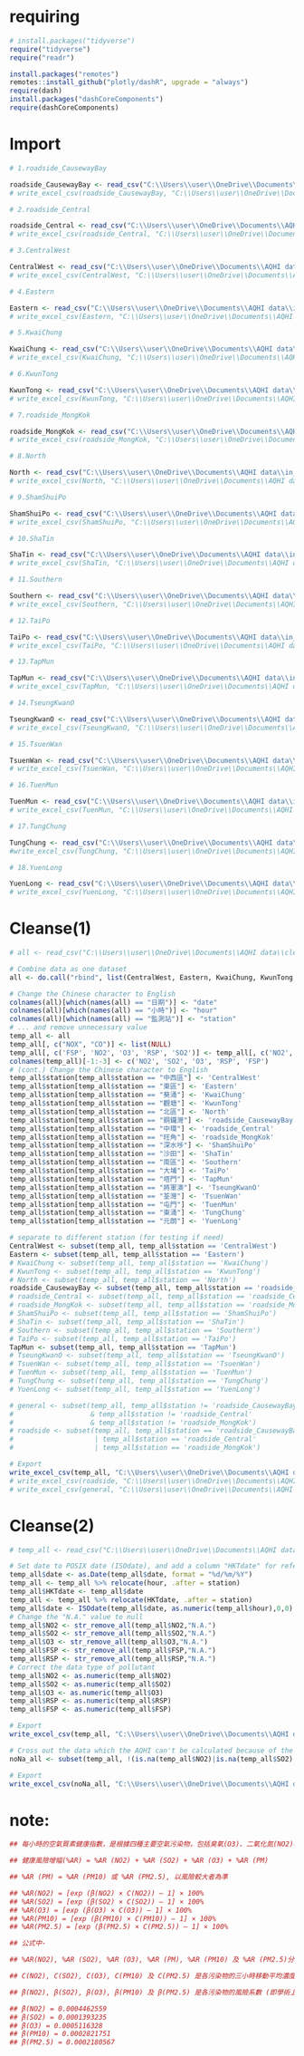 # requiring 
```r
# install.packages("tidyverse")
require("tidyverse")
require("readr")

install.packages("remotes")
remotes::install_github("plotly/dashR", upgrade = "always")
require(dash)
install.packages("dashCoreComponents")
require(dashCoreComponents)
```

# Import
```r
# 1.roadside_CausewayBay

roadside_CausewayBay <- read_csv("C:\\Users\\user\\OneDrive\\Documents\\AQHI data\\in_station(-06302022)\\air_hourly_CausewayBay_roadside_01011998_06302022.csv")
# write_excel_csv(roadside_CausewayBay, "C:\\Users\\user\\OneDrive\\Documents\\AQHI data\\cleansed_dataset\\roadside_CausewayBay.csv")

# 2.roadside_Central

roadside_Central <- read_csv("C:\\Users\\user\\OneDrive\\Documents\\AQHI data\\in_station(-06302022)\\air_hourly_Central_roadside_01011999_06302022.csv")
# write_excel_csv(roadside_Central, "C:\\Users\\user\\OneDrive\\Documents\\AQHI data\\cleansed_dataset\\roadside_Central.csv")

# 3.CentralWest

CentralWest <- read_csv("C:\\Users\\user\\OneDrive\\Documents\\AQHI data\\in_station(-06302022)\\air_hourly_CentralWestern_01011990_06302022.csv")
# write_excel_csv(CentralWest, "C:\\Users\\user\\OneDrive\\Documents\\AQHI data\\cleansed_dataset\\CentralWest.csv")

# 4.Eastern

Eastern <- read_csv("C:\\Users\\user\\OneDrive\\Documents\\AQHI data\\in_station(-06302022)\\air_hourly_Eastern_01011999_06302022.csv")
# write_excel_csv(Eastern, "C:\\Users\\user\\OneDrive\\Documents\\AQHI data\\cleansed_dataset\\Eastern.csv")

# 5.KwaiChung

KwaiChung <- read_csv("C:\\Users\\user\\OneDrive\\Documents\\AQHI data\\in_station(-06302022)\\air_hourly_KwaiChung_01011990_06302022.csv")
# write_excel_csv(KwaiChung, "C:\\Users\\user\\OneDrive\\Documents\\AQHI data\\cleansed_dataset\\KwaiChung.csv")

# 6.KwunTong

KwunTong <- read_csv("C:\\Users\\user\\OneDrive\\Documents\\AQHI data\\in_station(-06302022)\\air_hourly_KwunTong_01011990_06302022.csv")
# write_excel_csv(KwunTong, "C:\\Users\\user\\OneDrive\\Documents\\AQHI data\\cleansed_dataset\\KwunTong.csv")

# 7.roadside_MongKok

roadside_MongKok <- read_csv("C:\\Users\\user\\OneDrive\\Documents\\AQHI data\\in_station(-06302022)\\air_hourly_MongKok_roadside_04011991_06302022.csv")
# write_excel_csv(roadside_MongKok, "C:\\Users\\user\\OneDrive\\Documents\\AQHI data\\cleansed_dataset\\roadside_MongKok.csv")

# 8.North

North <- read_csv("C:\\Users\\user\\OneDrive\\Documents\\AQHI data\\in_station(-06302022)\\air_hourly_North_07102020_06302022.csv")
# write_excel_csv(North, "C:\\Users\\user\\OneDrive\\Documents\\AQHI data\\cleansed_dataset\\North.csv")

# 9.ShamShuiPo

ShamShuiPo <- read_csv("C:\\Users\\user\\OneDrive\\Documents\\AQHI data\\in_station(-06302022)\\air_hourly_ShamShuiPo_01011990_06302022.csv")
# write_excel_csv(ShamShuiPo, "C:\\Users\\user\\OneDrive\\Documents\\AQHI data\\cleansed_dataset\\ShamShuiPo.csv")

# 10.ShaTin

ShaTin <- read_csv("C:\\Users\\user\\OneDrive\\Documents\\AQHI data\\in_station(-06302022)\\air_hourly_ShaTin_07011991_06302022.csv")
# write_excel_csv(ShaTin, "C:\\Users\\user\\OneDrive\\Documents\\AQHI data\\cleansed_dataset\\ShaTin.csv")

# 11.Southern

Southern <- read_csv("C:\\Users\\user\\OneDrive\\Documents\\AQHI data\\in_station(-06302022)\\air_hourly_Southern_07102020_06302022.csv")
# write_excel_csv(Southern, "C:\\Users\\user\\OneDrive\\Documents\\AQHI data\\cleansed_dataset\\Southern.csv")

# 12.TaiPo

TaiPo <- read_csv("C:\\Users\\user\\OneDrive\\Documents\\AQHI data\\in_station(-06302022)\\air_hourly_TaiPo_02011990_06302022.csv")
# write_excel_csv(TaiPo, "C:\\Users\\user\\OneDrive\\Documents\\AQHI data\\cleansed_dataset\\TaiPo.csv")

# 13.TapMun

TapMun <- read_csv("C:\\Users\\user\\OneDrive\\Documents\\AQHI data\\in_station(-06302022)\\air_hourly_TapMun_04011998_06302022.csv")
# write_excel_csv(TapMun, "C:\\Users\\user\\OneDrive\\Documents\\AQHI data\\cleansed_dataset\\TapMun.csv")

# 14.TseungKwanO

TseungKwanO <- read_csv("C:\\Users\\user\\OneDrive\\Documents\\AQHI data\\in_station(-06302022)\\air_hourly_TseungKwanO_03162016_06302022.csv")
# write_excel_csv(TseungKwanO, "C:\\Users\\user\\OneDrive\\Documents\\AQHI data\\cleansed_dataset\\TseungKwanO.csv")

# 15.TsuenWan

TsuenWan <- read_csv("C:\\Users\\user\\OneDrive\\Documents\\AQHI data\\in_station(-06302022)\\air_hourly_TsuenWan_01011990_06302022.csv")
# write_excel_csv(TsuenWan, "C:\\Users\\user\\OneDrive\\Documents\\AQHI data\\cleansed_dataset\\TsuenWan.csv")

# 16.TuenMun

TuenMun <- read_csv("C:\\Users\\user\\OneDrive\\Documents\\AQHI data\\in_station(-06302022)\\air_hourly_TuenMun_01012014_06302022.csv")
# write_excel_csv(TuenMun, "C:\\Users\\user\\OneDrive\\Documents\\AQHI data\\cleansed_dataset\\TuenMun.csv")

# 17.TungChung

TungChung <- read_csv("C:\\Users\\user\\OneDrive\\Documents\\AQHI data\\in_station(-06302022)\\air_hourly_TungChung_04011999_06302022.csv")
#write_excel_csv(TungChung, "C:\\Users\\user\\OneDrive\\Documents\\AQHI data\\cleansed_dataset\\TungChung.csv")

# 18.YuenLong

YuenLong <- read_csv("C:\\Users\\user\\OneDrive\\Documents\\AQHI data\\in_station(-06302022)\\air_hourly_YuenLong_08011995_06302022.csv")
# write_excel_csv(YuenLong, "C:\\Users\\user\\OneDrive\\Documents\\AQHI data\\cleansed_dataset\\YuenLong.csv")
```

# Cleanse(1)
```r
# all <- read_csv("C:\\Users\\user\\OneDrive\\Documents\\AQHI data\\cleansed_dataset\\all.csv")

# Combine data as one dataset
all <- do.call("rbind", list(CentralWest, Eastern, KwaiChung, KwunTong, North, roadside_CausewayBay, roadside_Central, roadside_MongKok, ShamShuiPo, ShaTin, Southern, TaiPo, TapMun, TseungKwanO, TsuenWan, TuenMun, TungChung, YuenLong))

# Change the Chinese character to English
colnames(all)[which(names(all) == "日期")] <- "date"
colnames(all)[which(names(all) == "小時")] <- "hour"
colnames(all)[which(names(all) == "監測站")] <- "station"
# ... and remove unnecessary value
temp_all <- all
temp_all[, c("NOX", "CO")] <- list(NULL) 
temp_all[, c('FSP', 'NO2', 'O3', 'RSP', 'SO2')] <- temp_all[, c('NO2', 'SO2', 'O3', 'RSP', 'FSP')]
colnames(temp_all)[-1:-3] <- c('NO2', 'SO2', 'O3', 'RSP', 'FSP')
# (cont.) Change the Chinese character to English
temp_all$station[temp_all$station == "中西區"] <- 'CentralWest'
temp_all$station[temp_all$station == "東區"] <- 'Eastern'
temp_all$station[temp_all$station == "葵涌"] <- 'KwaiChung'
temp_all$station[temp_all$station == "觀塘"] <- 'KwunTong'
temp_all$station[temp_all$station == "北區"] <- 'North'
temp_all$station[temp_all$station == "銅鑼灣"] <- 'roadside_CausewayBay'
temp_all$station[temp_all$station == "中環"] <- 'roadside_Central'
temp_all$station[temp_all$station == "旺角"] <- 'roadside_MongKok'
temp_all$station[temp_all$station == "深水埗"] <- 'ShamShuiPo'
temp_all$station[temp_all$station == "沙田"] <- 'ShaTin'
temp_all$station[temp_all$station == "南區"] <- 'Southern'
temp_all$station[temp_all$station == "大埔"] <- 'TaiPo'
temp_all$station[temp_all$station == "塔門"] <- 'TapMun'
temp_all$station[temp_all$station == "將軍澳"] <- 'TseungKwanO'
temp_all$station[temp_all$station == "荃灣"] <- 'TsuenWan'
temp_all$station[temp_all$station == "屯門"] <- 'TuenMun'
temp_all$station[temp_all$station == "東涌"] <- 'TungChung'
temp_all$station[temp_all$station == "元朗"] <- 'YuenLong'

# separate to different station (for testing if need)
CentralWest <- subset(temp_all, temp_all$station == 'CentralWest')
Eastern <- subset(temp_all, temp_all$station == 'Eastern')
# KwaiChung <- subset(temp_all, temp_all$station == 'KwaiChung')
# KwunTong <- subset(temp_all, temp_all$station == 'KwunTong')
# North <- subset(temp_all, temp_all$station == 'North')
roadside_CausewayBay <- subset(temp_all, temp_all$station == 'roadside_CausewayBay')
# roadside_Central <- subset(temp_all, temp_all$station == 'roadside_Central')
# roadside_MongKok <- subset(temp_all, temp_all$station == 'roadside_MongKok')
# ShamShuiPo <- subset(temp_all, temp_all$station == 'ShamShuiPo')
# ShaTin <- subset(temp_all, temp_all$station == 'ShaTin')
# Southern <- subset(temp_all, temp_all$station == 'Southern')
# TaiPo <- subset(temp_all, temp_all$station == 'TaiPo')
TapMun <- subset(temp_all, temp_all$station == 'TapMun')
# TseungKwanO <- subset(temp_all, temp_all$station == 'TseungKwanO')
# TsuenWan <- subset(temp_all, temp_all$station == 'TsuenWan')
# TuenMun <- subset(temp_all, temp_all$station == 'TuenMun')
# TungChung <- subset(temp_all, temp_all$station == 'TungChung')
# YuenLong <- subset(temp_all, temp_all$station == 'YuenLong')

# general <- subset(temp_all, temp_all$station != 'roadside_CausewayBay' 
#                   & temp_all$station != 'roadside_Central' 
#                   & temp_all$station != 'roadside_MongKok')
# roadside <- subset(temp_all, temp_all$station == 'roadside_CausewayBay' 
#                    | temp_all$station == 'roadside_Central' 
#                    | temp_all$station == 'roadside_MongKok')

# Export
write_excel_csv(temp_all, "C:\\Users\\user\\OneDrive\\Documents\\AQHI data\\cleansed_dataset\\all.csv")
# write_excel_csv(roadside, "C:\\Users\\user\\OneDrive\\Documents\\AQHI data\\cleansed_dataset\\roadside.csv")
# write_excel_csv(general, "C:\\Users\\user\\OneDrive\\Documents\\AQHI data\\cleansed_dataset\\general.csv")
```

# Cleanse(2)
```r
# temp_all <- read_csv("C:\\Users\\user\\OneDrive\\Documents\\AQHI data\\cleansed_dataset\\all.csv")

# Set date to POSIX date (ISOdate), and add a column "HKTdate" for reference
temp_all$date <- as.Date(temp_all$date, format = "%d/%m/%Y")
temp_all <- temp_all %>% relocate(hour, .after = station)
temp_all$HKTdate <- temp_all$date
temp_all <- temp_all %>% relocate(HKTdate, .after = station)
temp_all$date <- ISOdate(temp_all$date, as.numeric(temp_all$hour),0,0)
# Change the "N.A." value to null
temp_all$NO2 <- str_remove_all(temp_all$NO2,"N.A.")
temp_all$SO2 <- str_remove_all(temp_all$SO2,"N.A.")
temp_all$O3 <- str_remove_all(temp_all$O3,"N.A.")
temp_all$FSP <- str_remove_all(temp_all$FSP,"N.A.")
temp_all$RSP <- str_remove_all(temp_all$RSP,"N.A.")
# Correct the data type of pollutant
temp_all$NO2 <- as.numeric(temp_all$NO2)
temp_all$SO2 <- as.numeric(temp_all$SO2)
temp_all$O3 <- as.numeric(temp_all$O3)
temp_all$RSP <- as.numeric(temp_all$RSP)
temp_all$FSP <- as.numeric(temp_all$FSP)

# Export
write_excel_csv(temp_all, "C:\\Users\\user\\OneDrive\\Documents\\AQHI data\\cleansed_dataset\\all_with_NULL.csv")

# Cross out the data which the AQHI can't be calculated because of the missing value
noNa_all <- subset(temp_all, !(is.na(temp_all$NO2)|is.na(temp_all$SO2)|is.na(temp_all$O3)|(is.na(temp_all$RSP)&is.na(temp_all$FSP))))

# Export
write_excel_csv(noNa_all, "C:\\Users\\user\\OneDrive\\Documents\\AQHI data\\cleansed_dataset\\all_wo_NULL.csv")

```

# note:
```r
## 每小時的空氣質素健康指數，是根據四種主要空氣污染物，包括臭氧(O3)、二氧化氮(NO2)、二氧化硫(SO2)和懸浮粒子(PM) [可吸入懸浮粒子(RSP 或 PM10) 或 微細懸浮粒子(FSP 或 PM2.5)，以健康風險較大者為準)] 的三小時移動平均污染物濃度，以估算四種空氣污染物所導致入院的個別健康風險增幅的總和(%AR) 而轉化得出。個別空氣污染物的健康風險增幅，視乎該污染物的濃度和從分析本地健康統計數字和空氣污染數據而得出的風險系數。健康風險增幅會與一個空氣質素健康指數的等級表對照，以釐定空氣質素健康指數級別。計算公式如下:

## 健康風險增幅(%AR) = %AR (NO2) + %AR (SO2) + %AR (O3) + %AR (PM)

## %AR (PM) = %AR (PM10) 或 %AR (PM2.5), 以風險較大者為準

## %AR(NO2) = [exp (β(NO2) × C(NO2)) – 1] × 100%
## %AR(SO2) = [exp (β(SO2) × C(SO2)) – 1] × 100%
## %AR(O3) = [exp (β(O3) × C(O3)) – 1] × 100%
## %AR(PM10) = [exp (β(PM10) × C(PM10)) – 1] × 100%
## %AR(PM2.5) = [exp (β(PM2.5) × C(PM2.5)) – 1] × 100%

## 公式中-

## %AR(NO2), %AR (SO2), %AR (O3), %AR (PM), %AR (PM10) 及 %AR (PM2.5)分別是二氧化氮、二氧化硫、臭氧、懸浮粒子、可吸入懸浮粒子和微細懸浮粒子的個別健康風險增幅;

## C(NO2), C(SO2), C(O3), C(PM10) 及 C(PM2.5) 是各污染物的三小時移動平均濃度(以微克/立方米計); 及

## β(NO2), β(SO2), β(O3), β(PM10) 及 β(PM2.5) 是各污染物的風險系數 (即學術上的回歸系數)

## β(NO2) = 0.0004462559
## β(SO2) = 0.0001393235
## β(O3) = 0.0005116328
## β(PM10) = 0.0002821751
## β(PM2.5) = 0.0002180567

```
